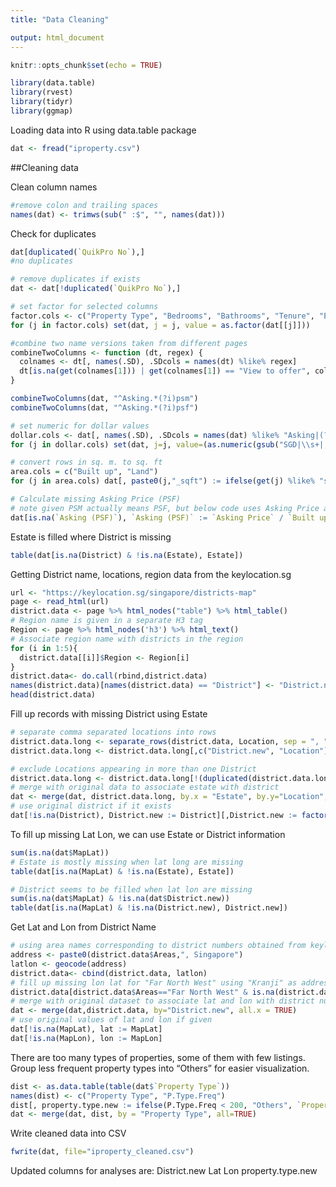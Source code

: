 ```yaml
---
title: "Data Cleaning"

output: html_document
---
```


```r
knitr::opts_chunk$set(echo = TRUE)
```


```r
library(data.table)
library(rvest)
library(tidyr)
library(ggmap)
```

Loading data into R using data.table package

```r
dat <- fread("iproperty.csv")
```

##Cleaning data

Clean column names
```r
#remove colon and trailing spaces
names(dat) <- trimws(sub(" :$", "", names(dat)))
```

Check for duplicates
```r
dat[duplicated(`QuikPro No`),]
#no duplicates

# remove duplicates if exists
dat <- dat[!duplicated(`QuikPro No`),]

```

```r

# set factor for selected columns
factor.cols <- c("Property Type", "Bedrooms", "Bathrooms", "Tenure", "Estate", "Unit Type", "Carpark", "Air Cond", "District")
for (j in factor.cols) set(dat, j = j, value = as.factor(dat[[j]]))

#combine two name versions taken from different pages
combineTwoColumns <- function (dt, regex) {
  colnames <- dt[, names(.SD), .SDcols = names(dt) %like% regex]
  dt[is.na(get(colnames[1])) | get(colnames[1]) == "View to offer", colnames[1] := get(colnames[2])][, (colnames[2]) := NULL]
}

combineTwoColumns(dat, "^Asking.*(?i)psm")
combineTwoColumns(dat, "^Asking.*(?i)psf")

# set numeric for dollar values
dollar.cols <- dat[, names(.SD), .SDcols = names(dat) %like% "Asking|(?i)psf|(?i)psm" | names(dat) == "Age"]
for (j in dollar.cols) set(dat, j=j, value=(as.numeric(gsub("SGD|\\s+|,|View to offer","",dat[[j]]))))

# convert rows in sq. m. to sq. ft
area.cols = c("Built up", "Land")
for (j in area.cols) dat[, paste0(j,"_sqft") := ifelse(get(j) %like% "sq. m", as.numeric(gsub("sq. m|\\s+", "", get(j))) * 10.7639, as.numeric(gsub("sq. ft.|\\s+", "", get(j))))]

# Calculate missing Asking Price (PSF)
# note given PSM actually means PSF, but below code uses Asking Price and area to calculate PSF
dat[is.na(`Asking (PSF)`), `Asking (PSF)` := `Asking Price` / `Built up_sqft`]
``` 

Estate is filled where District is missing
```r
table(dat[is.na(District) & !is.na(Estate), Estate])
```

Getting District name, locations, region data from the keylocation.sg
```r
url <- "https://keylocation.sg/singapore/districts-map"
page <- read_html(url)
district.data <- page %>% html_nodes("table") %>% html_table()
# Region name is given in a separate H3 tag
Region <- page %>% html_nodes('h3') %>% html_text()
# Associate region name with districts in the region
for (i in 1:5){
  district.data[[i]]$Region <- Region[i]
}
district.data<- do.call(rbind,district.data)
names(district.data)[names(district.data) == "District"] <- "District.new"
head(district.data)
```

Fill up records with missing District using Estate
```r
# separate comma separated locations into rows
district.data.long <- separate_rows(district.data, Location, sep = ", ")
district.data.long <- district.data.long[,c("District.new", "Location")]

# exclude Locations appearing in more than one District
district.data.long <- district.data.long[!(duplicated(district.data.long$Location) | duplicated(district.data.long$Location, fromLast = TRUE)),]
# merge with original data to associate estate with district
dat <- merge(dat, district.data.long, by.x = "Estate", by.y="Location", all.x=TRUE)
# use original district if it exists
dat[!is.na(District), District.new := District][,District.new := factor(District.new)]
```

To fill up missing Lat Lon, we can use Estate or District information
```r
sum(is.na(dat$MapLat))
# Estate is mostly missing when lat long are missing
table(dat[is.na(MapLat) & !is.na(Estate), Estate])
```

```r
# District seems to be filled when lat lon are missing
sum(is.na(dat$MapLat) & !is.na(dat$District.new))
table(dat[is.na(MapLat) & !is.na(District.new), District.new])
```

Get Lat and Lon from District Name
```r
# using area names corresponding to district numbers obtained from keylocation.sg to get lat and lon
address <- paste0(district.data$Areas,", Singapore") 
latlon <- geocode(address)
district.data<- cbind(district.data, latlon)
# fill up missing lon lat for "Far North West" using "Kranji" as address
district.data[district.data$Areas=="Far North West" & is.na(district.data$lon), c("lon", "lat")] <- geocode("Kranji, Singapore")
# merge with original dataset to associate lat and lon with district number
dat <- merge(dat,district.data, by="District.new", all.x = TRUE)
# use original values of lat and lon if given
dat[!is.na(MapLat), lat := MapLat]
dat[!is.na(MapLon), lon := MapLon]
```

There are too many types of properties, some of them with few listings. Group less frequent property types into "Others" for easier visualization.
```r
dist <- as.data.table(table(dat$`Property Type`))
names(dist) <- c("Property Type", "P.Type.Freq")
dist[, property.type.new := ifelse(P.Type.Freq < 200, "Others", `Property Type`)]
dat <- merge(dat, dist, by = "Property Type", all=TRUE)
```

Write cleaned data into CSV
```r
fwrite(dat, file="iproperty_cleaned.csv")
```

Updated columns for analyses are:
District.new
Lat
Lon
property.type.new

